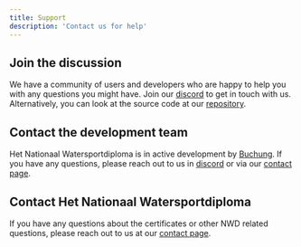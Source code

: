 ```yaml
---
title: Support
description: 'Contact us for help'
---
```


## Join the discussion

We have a community of users and developers who are happy to help you with any questions you might have. Join our [discord](https://discord.gg/RBTCNNt9bm) to get in touch with us.
Alternatively, you can look at the source code at our [repository](https://github.com/buchungapp/nationaal-watersportdiploma).

## Contact the development team

Het Nationaal Watersportdiploma is in active development by [Buchung](https://www.buchungapp.com/home).
If you have any questions, please reach out to us in [discord](https://discord.gg/RBTCNNt9bm) or via our [contact page](https://www.buchungapp.com/nl/contact).

## Contact Het Nationaal Watersportdiploma

If you have any questions about the certificates or other NWD related questions, please reach out to us at our [contact page](https://www.nationaalwatersportdiploma.nl/contact).
